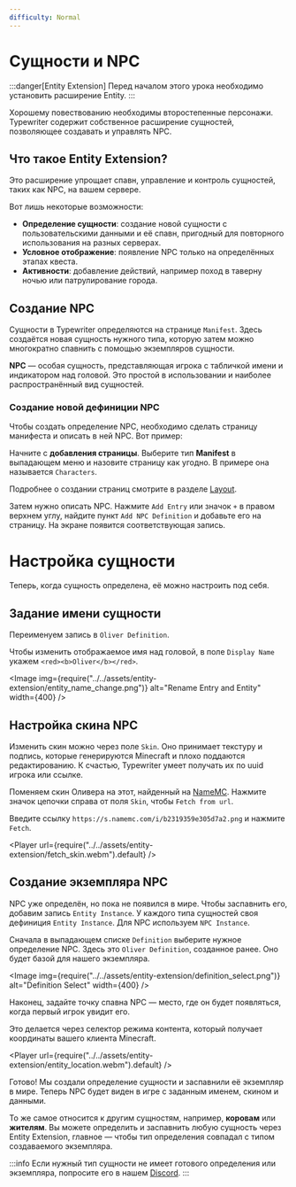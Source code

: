 ```yaml
---
difficulty: Normal
---
```



# Сущности и NPC
:::danger[Entity Extension]
Перед началом этого урока необходимо установить расширение Entity.
:::

Хорошему повествованию необходимы второстепенные персонажи.
Typewriter содержит собственное расширение сущностей, позволяющее создавать и управлять NPC.

## Что такое Entity Extension?
Это расширение упрощает спавн, управление и контроль сущностей, таких как NPC, на вашем сервере.

Вот лишь некоторые возможности:
- **Определение сущности**: создание новой сущности с пользовательскими данными и её спавн, пригодный для повторного использования на разных серверах.
- **Условное отображение**: появление NPC только на определённых этапах квеста.
- **Активности**: добавление действий, например поход в таверну ночью или патрулирование города.

## Создание NPC
Сущности в Typewriter определяются на странице `Manifest`.
Здесь создаётся новая сущность нужного типа,
которую затем можно многократно спавнить с помощью экземпляров сущности.

**NPC** — особая сущность, представляющая игрока с табличкой имени и индикатором над головой.
Это простой в использовании и наиболее распространённый вид сущностей.

### Создание новой дефиниции NPC
Чтобы создать определение NPC, необходимо сделать страницу манифеста и описать в ней NPC. Вот пример:

Начните с **добавления страницы**.
Выберите тип **Manifest** в выпадающем меню и назовите страницу как угодно.
В примере она называется `Characters`.

Подробнее о создании страниц смотрите в разделе [Layout](../../02-getting-started/02-layout.mdx).

Затем нужно описать NPC. Нажмите `Add Entry` или значок `+` в правом верхнем углу,
найдите пункт `Add NPC Definition` и добавьте его на страницу. На экране появится соответствующая запись.

<EntrySearch entryName='npc_definition'/>

# Настройка сущности
Теперь, когда сущность определена, её можно настроить под себя.

## Задание имени сущности
Переименуем запись в `Oliver Definition`.

Чтобы изменить отображаемое имя над головой, в поле `Display Name` укажем `<red><b>Oliver</b></red>`.

<Image img={require("../../assets/entity-extension/entity_name_change.png")} alt="Rename Entry and Entity" width={400} />

## Настройка скина NPC

Изменить скин можно через поле `Skin`.
Оно принимает текстуру и подпись, которые генерируются Minecraft и плохо поддаются редактированию.
К счастью, Typewriter умеет получать их по uuid игрока или ссылке.

Поменяем скин Оливера на этот, найденный на [NameMC](https://s.namemc.com/i/b2319359e305d7a2.png).
Нажмите значок цепочки справа от поля `Skin`, чтобы `Fetch from url`.

Введите ссылку `https://s.namemc.com/i/b2319359e305d7a2.png` и нажмите `Fetch`.

<Player url={require("../../assets/entity-extension/fetch_skin.webm").default} />

## Создание экземпляра NPC
NPC уже определён, но пока не появился в мире.
Чтобы заспавнить его, добавим запись `Entity Instance`.
У каждого типа сущностей своя дефиниция `Entity Instance`.
Для NPC используем `NPC Instance`.

<EntrySearch entryName='npc_instance'/>

Сначала в выпадающем списке `Definition` выберите нужное определение NPC.
Здесь это `Oliver Definition`, созданное ранее.
Оно будет базой для нашего экземпляра.

<Image img={require("../../assets/entity-extension/definition_select.png")} alt="Definition Select" width={400} />

Наконец, задайте точку спавна NPC — место, где он будет появляться, когда первый игрок увидит его.

Это делается через селектор режима контента, который получает координаты вашего клиента Minecraft.

<Player url={require("../../assets/entity-extension/entity_location.webm").default} />


Готово!
Мы создали определение сущности и заспавнили её экземпляр в мире.
Теперь NPC будет виден в игре с заданным именем, скином и данными.

То же самое относится к другим сущностям, например, **коровам** или **жителям**.
Вы можете определить и заспавнить любую сущность через Entity Extension, главное — чтобы тип определения совпадал с типом создаваемого экземпляра.

:::info
Если нужный тип сущности не имеет готового определения или экземпляра, попросите его в нашем [Discord](https://discord.gg/HtbKyuDDBw).
:::
